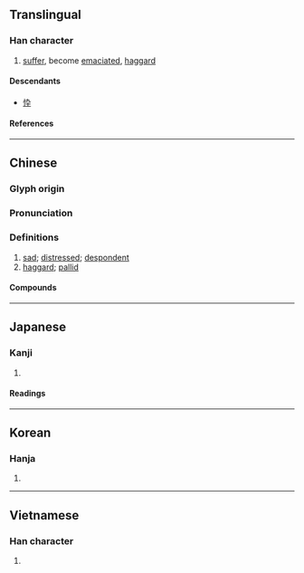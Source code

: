 {{also|忰}}
{{character info}}
==Translingual==

===Han character===
{{Han char|rn=61|rad=心|as=08|sn=11|four=90048|canj=PYOJ|ids=⿰忄卒}}

# [[suffer]], become [[emaciate]]d, [[haggard]]

====Descendants====
* [[忰]]

====References====
{{Han ref|kx=0389.020|dkj=10726|dj=0722.060|hdz=42318.060|uh=60B4}}

----

==Chinese==
{{zh-forms|alt=顇,萃}}

===Glyph origin===
{{Han etym}}

===Pronunciation===
{{zh-pron
|m=cuì
|m-s=
|c=seoi6
|c-t=
|g=
|h=pfs=
|j=
|mb=
|md=
|mn=ml:chūi
|mn-t=zui6
|w=
|x=
|mc=y
|oc=y
|cat=a
}}

===Definitions===
{{zh-hanzi}}

# [[sad]]; [[distressed]]; [[despondent]]
# [[haggard]]; [[pallid]]

====Compounds====
{{zh-der|悴族|悴薄|悴賤|憔悴|朝榮夕悴|榮悴|瘏悴|豐悴}}

----

==Japanese==

===Kanji===
{{ja-kanji|grade=|rs=心08}}

# {{rfdef|ja|sort=心08}}

====Readings====
{{ja-readings
|goon=ずい
|kanon=すい
|kun=かじか-む, やつ-れる, せがれ
}}

----

==Korean==

===Hanja===
{{ko-hanja|췌}}

# {{rfdef|ko|sort=心08}}

----

==Vietnamese==

===Han character===
{{vi-readings|rs=心08|reading=xót}}

# {{rfdef|vi|sort=心08}}